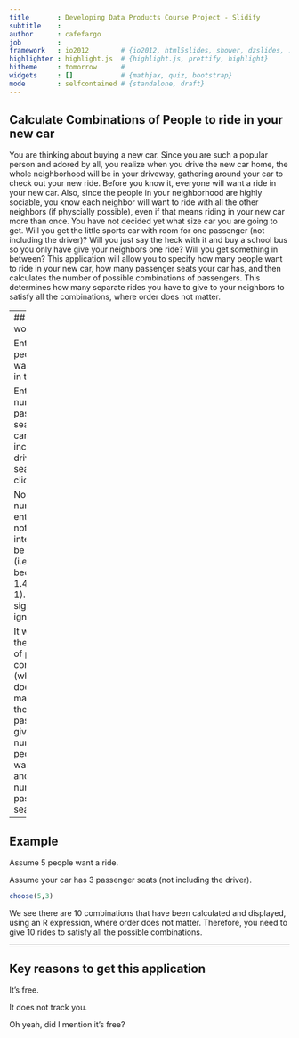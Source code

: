 ```yaml
---
title       : Developing Data Products Course Project - Slidify
subtitle    : 
author      : cafefargo
job         : 
framework   : io2012        # {io2012, html5slides, shower, dzslides, ...}
highlighter : highlight.js  # {highlight.js, prettify, highlight}
hitheme     : tomorrow      # 
widgets     : []            # {mathjax, quiz, bootstrap}
mode        : selfcontained # {standalone, draft}
---
```


## Calculate Combinations of People to ride in your new car

You are thinking about buying a new car.  Since you are such a popular person and adored by all, you realize when you drive the new car home, the whole neighborhood will be in your driveway, gathering around your car to check out your new ride.  Before you know it, everyone will want a ride in your new car.  Also, since the people in your neighborhood are highly sociable, you know each neighbor will want to ride with all the other neighbors (if physcially possible), even if that means riding in your new car more than once.  You have not decided yet what size car you are going to get.  Will you get the little sports car with room for one passenger (not including the driver)?  Will you just say the heck with it and buy a school bus so you only have give your neighbors one ride?  Will you get something in between?  This application will allow you to specify how many people want to ride in your new car, how many passenger seats your car has, and then calculates the number of possible combinations of passengers.  This determines how many separate rides you have to give to your neighbors to satisfy all the combinations, where order does not matter.

---
## How it works

Enter total people who want to ride in the car.

Enter the number of passenger seats in the car (not including the driver's seat).  Then, click Submit.

Note: If a number entered is not an integer, it will be rounded (i.e. 1.6 becomes 2, 1.4 becomes 1).
Negative signs are ignored.

It will return the number of possible combinations (where order does not matter) for all the passengers, given the number of people who want a ride and the number of passenger seats.


---

## Example

Assume 5 people want a ride.

Assume your car has 3 passenger seats (not including the driver).

```r
choose(5,3)
```

We see there are 10 combinations that have been calculated and displayed, using an R expression, where order does not matter.  Therefore, you need to give 10 rides to satisfy all the possible combinations.

---

## Key reasons to get this application

It's free.

It does not track you.

Oh yeah, did I mention it's free?

